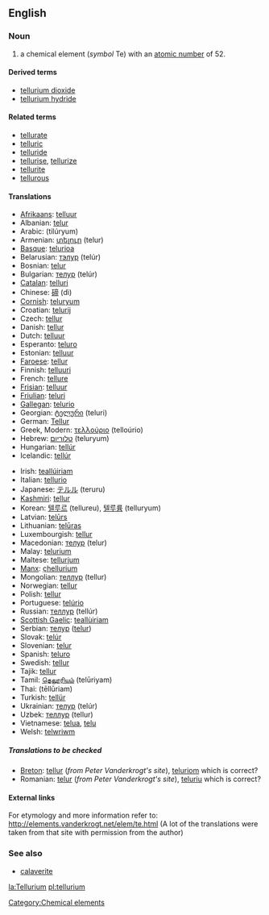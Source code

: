 ==English==
{{elements|Te|antimony|Sb|iodine|I}}
=== Noun ===
{{en-noun-unc}}
{{wikipedia}}

# a chemical element (''symbol'' Te) with an [[atomic number]] of 52.

====Derived terms====
*[[tellurium dioxide]]
*[[tellurium hydride]]

====Related terms====
*[[tellurate]]
*[[telluric]]
*[[telluride]]
*[[tellurise]], [[tellurize]]
*[[tellurite]]
*[[tellurous]]

==== Translations ====
{{top}}
*[[Afrikaans]]: [[telluur]]
*Albanian: [[telur]]
*Arabic: {{ARchar|[[تيلوريوم]]}} (tilúryum) {{m}}
*Armenian: [[տելուր]] (telur)
*[[Basque]]: [[telurioa]]
*Belarusian: [[тэлур]] (telúr) {{m}}
*Bosnian: [[telur]]
*Bulgarian: [[телур]] (telúr) {{m}}
*[[Catalan]]: [[telluri]]
*Chinese: [[碲]] (dì)
*[[Cornish]]: [[teluryum]]
*Croatian: [[telurij]]
*Czech: [[tellur]]
*Danish: [[tellur]]
*Dutch: [[telluur]] {{n}}
*Esperanto: [[teluro]]
*Estonian: [[telluur]]
*[[Faroese]]: [[tellur]]
*Finnish: [[telluuri]]
*French: [[tellure]] {{m}}
*[[Frisian]]: [[telluur]]
*[[Friulian]]: [[teluri]]
*[[Gallegan]]: [[telurio]]
*Georgian: [[ტელური]] (teluri)
*German: [[Tellur]] {{n}}
*Greek, Modern: [[τελλούριο]] (telloúrio) {{n}}
*Hebrew: [[טלוריום]] (teluryum)
*Hungarian: [[tellúr]]
*Icelandic: [[tellúr]]
{{mid}}
*Irish: [[teallúiriam]]
*Italian: [[tellurio]] {{m}}
*Japanese: [[テルル]] (teruru)
*[[Kashmiri]]: [[tellur]]
*Korean: [[텔루르]] (tellureu), [[텔루륨]] (telluryum)
*Latvian: [[telūrs]]
*Lithuanian: [[telūras]]
*Luxembourgish: [[tellur]]
*Macedonian: [[телур]] (telur)
*Malay: [[telurium]]
*Maltese: [[tellurjum]]
*[[Manx]]: [[çhellurium]]
*Mongolian: [[теллур]] (tellur)
*Norwegian: [[tellur]]
*Polish: [[tellur]] {{m}}
*Portuguese: [[telúrio]] {{m}}
*Russian: [[теллур]] (tellúr) {{m}}
*[[Scottish Gaelic]]: [[teallùiriam]]
*Serbian: [[телур]] ([[telur]]) {{m}}
*Slovak: [[telúr]]
*Slovenian: [[telur]]
*Spanish: [[teluro]] {{m}}
*Swedish: [[tellur]]
*Tajik: [[tellur]]
*Tamil: [[தெலூரியம்]] (telūriyam)
*Thai: {{THchar|[[เทลลูเรียม]]}} (tēllūriam)
*Turkish: [[tellür]]
*Ukrainian: [[телур]] (telúr) {{m}}
*Uzbek: [[теллур]] (tellur)
*Vietnamese: [[telua]], [[telu]]
*Welsh: [[telwriwm]]
{{bottom}}

=====Translations to be checked=====
<!--Remove this section once all of the translations below have been moved into the tables above.-->
{{checktrans}}

*[[Breton]]: [[tellur]] (''from Peter Vanderkrogt's site''), [[teluriom]] {{m}} which is correct?
*Romanian: [[telur]] (''from Peter Vanderkrogt's site''), [[teluriu]] {{n}} which is correct?

====External links====
For etymology and more information refer to:
http://elements.vanderkrogt.net/elem/te.html
(A lot of the translations were taken from that site with permission from the author)

===See also===
*[[calaverite]]

[[Category:Chemical elements]]

[[la:Tellurium]]
[[pl:tellurium]]